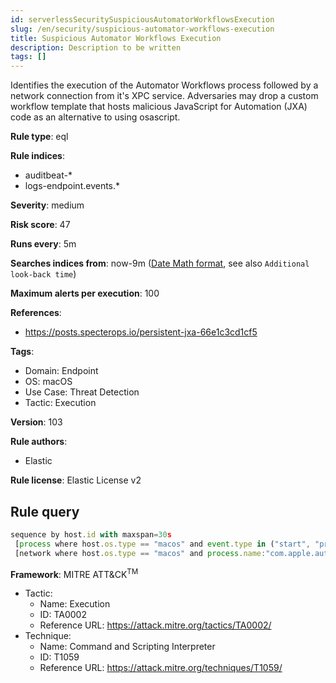 ```yaml
---
id: serverlessSecuritySuspiciousAutomatorWorkflowsExecution
slug: /en/security/suspicious-automator-workflows-execution
title: Suspicious Automator Workflows Execution
description: Description to be written
tags: []
---
```


<div id="suspicious-automator-workflows-execution"></div>

Identifies the execution of the Automator Workflows process followed by a network connection from it's XPC service. Adversaries may drop a custom workflow template that hosts malicious JavaScript for Automation (JXA) code as an alternative to using osascript.

**Rule type**: eql

**Rule indices**: 

* auditbeat-*
* logs-endpoint.events.*

**Severity**: medium

**Risk score**: 47

**Runs every**: 5m

**Searches indices from**: now-9m ([Date Math format](((ref))/common-options.html#date-math), see also <DocLink id="serverlessSecurityRulesUiCreate" section="set-the-rules-schedule">`Additional look-back time`</DocLink>)

**Maximum alerts per execution**: 100

**References**: 

* https://posts.specterops.io/persistent-jxa-66e1c3cd1cf5

**Tags**: 

* Domain: Endpoint
* OS: macOS
* Use Case: Threat Detection
* Tactic: Execution

**Version**: 103

**Rule authors**: 

* Elastic

**Rule license**: Elastic License v2

## Rule query

```js
sequence by host.id with maxspan=30s
 [process where host.os.type == "macos" and event.type in ("start", "process_started") and process.name == "automator"]
 [network where host.os.type == "macos" and process.name:"com.apple.automator.runner"]

```

**Framework**: MITRE ATT&CK<sup>TM</sup>

* Tactic:
    * Name: Execution
    * ID: TA0002
    * Reference URL: https://attack.mitre.org/tactics/TA0002/
* Technique:
    * Name: Command and Scripting Interpreter
    * ID: T1059
    * Reference URL: https://attack.mitre.org/techniques/T1059/

